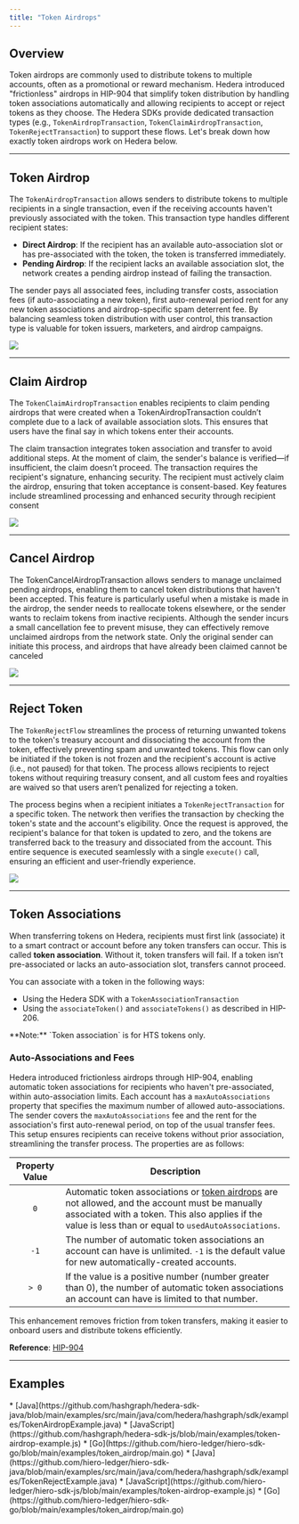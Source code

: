 ```yaml
---
title: "Token Airdrops"
---
```



## Overview

Token airdrops are commonly used to distribute tokens to multiple accounts, often as a promotional or reward mechanism. Hedera introduced "frictionless" airdrops in HIP-904 that simplify token distribution by handling token associations automatically and allowing recipients to accept or reject tokens as they choose. The Hedera SDKs provide dedicated transaction types (e.g., `TokenAirdropTransaction`, `TokenClaimAirdropTransaction`, `TokenRejectTransaction`) to support these flows. Let's break down how exactly token airdrops work on Hedera below.

***

## Token Airdrop

The `TokenAirdropTransaction` allows senders to distribute tokens to multiple recipients in a single transaction, even if the receiving accounts haven't previously associated with the token. This transaction type handles different recipient states:

* **Direct Airdrop**: If the recipient has an available auto-association slot or has pre-associated with the token, the token is transferred immediately.
* **Pending Airdrop**: If the recipient lacks an available association slot, the network creates a pending airdrop instead of failing the transaction.

The sender pays all associated fees, including transfer costs, association fees (if auto-associating a new token), first auto-renewal period rent for any new token associations and airdrop-specific spam deterrent fee. By balancing seamless token distribution with user control, this transaction type is valuable for token issuers, marketers, and airdrop campaigns.

<Frame>
  <img src="/images/core-concepts/tokens/hedera-token-service-hts-native-tokenization/token-airdrops/token-airdrops-1.webp" />
</Frame>

***

## Claim Airdrop

The `TokenClaimAirdropTransaction` enables recipients to claim pending airdrops that were created when a TokenAirdropTransaction couldn’t complete due to a lack of available association slots. This ensures that users have the final say in which tokens enter their accounts.

The claim transaction integrates token association and transfer to avoid additional steps. At the moment of claim, the sender's balance is verified—if insufficient, the claim doesn’t proceed. The transaction requires the recipient's signature, enhancing security. The recipient must actively claim the airdrop, ensuring that token acceptance is consent-based. Key features include streamlined processing and enhanced security through recipient consent

<Frame>
  <img src="/images/core-concepts/tokens/hedera-token-service-hts-native-tokenization/token-airdrops/token-airdrops-2.webp" />
</Frame>

***

## Cancel Airdrop

The TokenCancelAirdropTransaction allows senders to manage unclaimed pending airdrops, enabling them to cancel token distributions that haven't been accepted. This feature is particularly useful when a mistake is made in the airdrop, the sender needs to reallocate tokens elsewhere, or the sender wants to reclaim tokens from inactive recipients. Although the sender incurs a small cancellation fee to prevent misuse, they can effectively remove unclaimed airdrops from the network state. Only the original sender can initiate this process, and airdrops that have already been claimed cannot be canceled

<Frame>
  <img src="/images/core-concepts/tokens/hedera-token-service-hts-native-tokenization/token-airdrops/token-airdrops-3.webp" />
</Frame>

***

## **Reject Token**

The `TokenRejectFlow` streamlines the process of returning unwanted tokens to the token's treasury account and dissociating the account from the token, effectively preventing spam and unwanted tokens. This flow can only be initiated if the token is not frozen and the recipient's account is active (i.e., not paused) for that token. The process allows recipients to reject tokens without requiring treasury consent, and all custom fees and royalties are waived so that users aren’t penalized for rejecting a token.

The process begins when a recipient initiates a `TokenRejectTransaction` for a specific token. The network then verifies the transaction by checking the token's state and the account's eligibility. Once the request is approved, the recipient's balance for that token is updated to zero, and the tokens are transferred back to the treasury and dissociated from the account. This entire sequence is executed seamlessly with a single `execute()` call, ensuring an efficient and user-friendly experience.

<Frame>
  <img src="/images/core-concepts/tokens/hedera-token-service-hts-native-tokenization/token-airdrops/token-airdrops-4.webp" />
</Frame>

***

## Token Associations

When transferring tokens on Hedera, recipients must first link (associate) it to a smart contract or account before any token transfers can occur. This is called **token association**. Without it, token transfers will fail. If a token isn’t pre-associated or lacks an auto-association slot, transfers cannot proceed.

You can associate with a token in the following ways:

* Using the Hedera SDK with a `TokenAssociationTransaction`
* Using the `associateToken()` and `associateTokens()` as described in HIP-206.

<Info>
**Note:** `Token association` is for HTS tokens only.
</Info>

### Auto-Associations and Fees

Hedera introduced frictionless airdrops through HIP-904, enabling automatic token associations for recipients who haven't pre-associated, within auto-association limits. Each account has a `maxAutoAssociations` property that specifies the maximum number of allowed auto-associations. The sender covers the `maxAutoAssociations` fee and the rent for the association's first auto-renewal period, on top of the usual transfer fees. This setup ensures recipients can receive tokens without prior association, streamlining the transfer process. The properties are as follows:

<table><thead><tr><th align="center">Property Value</th><th>Description</th></tr></thead><tbody><tr><td align="center"><code>0</code></td><td>Automatic token associations or <a data-footnote-ref href="#user-content-fn-1">token airdrops</a> are not allowed, and the account must be manually associated with a token. This also applies if the value is less than or equal to <code>usedAutoAssociations</code>.</td></tr><tr><td align="center"><code>-1</code></td><td>The number of automatic token associations an account can have is unlimited. <code>-1</code> is the default value for new automatically-created accounts.</td></tr><tr><td align="center"><code>> 0</code></td><td>If the value is a positive number (number greater than 0), the number of automatic token associations an account can have is limited to that number. </td></tr></tbody></table>

This enhancement removes friction from token transfers, making it easier to onboard users and distribute tokens efficiently.

**Reference**: [HIP-904](https://hips.hedera.com/hip/hip-904)

***

## Examples

<Accordion title="Token airdrop">
* [Java](https://github.com/hashgraph/hedera-sdk-java/blob/main/examples/src/main/java/com/hedera/hashgraph/sdk/examples/TokenAirdropExample.java)
* [JavaScript](https://github.com/hashgraph/hedera-sdk-js/blob/main/examples/token-airdrop-example.js)
* [Go](https://github.com/hiero-ledger/hiero-sdk-go/blob/main/examples/token_airdrop/main.go)
</Accordion>

<Accordion title="Token reject ">
* [Java](https://github.com/hiero-ledger/hiero-sdk-java/blob/main/examples/src/main/java/com/hedera/hashgraph/sdk/examples/TokenRejectExample.java)
* [JavaScript](https://github.com/hiero-ledger/hiero-sdk-js/blob/main/examples/token-airdrop-example.js)
* [Go](https://github.com/hiero-ledger/hiero-sdk-go/blob/main/examples/token_airdrop/main.go)
</Accordion>

[^1]:
